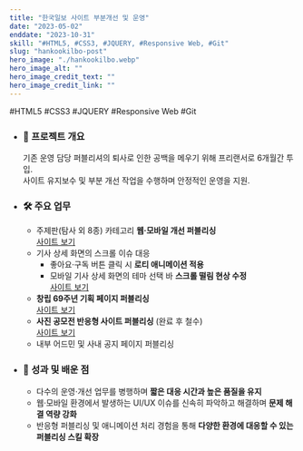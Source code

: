 ```yaml
---
title: "한국일보 사이트 부분개선 및 운영"
date: "2023-05-02"
enddate: "2023-10-31"
skill: "#HTML5, #CSS3, #JQUERY, #Responsive Web, #Git"
slug: "hankookilbo-post"
hero_image: "./hankookilbo.webp"
hero_image_alt: ""
hero_image_credit_text: ""
hero_image_credit_link: ""
---
```


<div className="badge-wrap">
  <span className="badge badge-html">#HTML5</span>
  <span className="badge badge-css">#CSS3</span>
  <span className="badge badge-javscript">#JQUERY</span>
  <span className="badge badge-rwd">#Responsive Web</span>
  <span className="badge badge-git">#Git</span>
</div>

- ### 📌 프로젝트 개요

  기존 운영 담당 퍼블리셔의 퇴사로 인한 공백을 메우기 위해 프리랜서로 6개월간 투입.  
  사이트 유지보수 및 부분 개선 작업을 수행하며 안정적인 운영을 지원.

- ### 🛠 주요 업무

  - 주제판(탐사 외 8종) 카테고리 **웹·모바일 개선 퍼블리싱**  
    [사이트 보기](https://www.hankookilbo.com/Topic?topicId=eb4d9827-1352-4fd1-9c6e-b30b398f5fc9&stt_op=topic_globalgnb_tab_list)
  - 기사 상세 화면의 스크롤 이슈 대응
    - 좋아요·구독 버튼 클릭 시 **로티 애니메이션 적용**
    - 모바일 기사 상세 화면의 테마 선택 바 **스크롤 떨림 현상 수정**  
      [사이트 보기](https://www.hankookilbo.com/News/Read/A2023102700230003284?topicView=y&stt_op=topic_list_list_view&stt_id=eb4d9827-1352-4fd1-9c6e-b30b398f5fc9)
  - **창립 69주년 기획 페이지 퍼블리싱**  
    [사이트 보기](https://www.hankookilbo.com/foundation-anniversary)
  - **사진 공모전 반응형 사이트 퍼블리싱** (완료 후 철수)  
    [사이트 보기](https://photo.hankookilbo.com/event/contest/main)
  - 내부 어드민 및 사내 공지 페이지 퍼블리싱

- ### 🎯 성과 및 배운 점

  - 다수의 운영·개선 업무를 병행하며 **짧은 대응 시간과 높은 품질을 유지**
  - 웹·모바일 환경에서 발생하는 UI/UX 이슈를 신속히 파악하고 해결하며 **문제 해결 역량 강화**
  - 반응형 퍼블리싱 및 애니메이션 처리 경험을 통해 **다양한 환경에 대응할 수 있는 퍼블리싱 스킬 확장**
